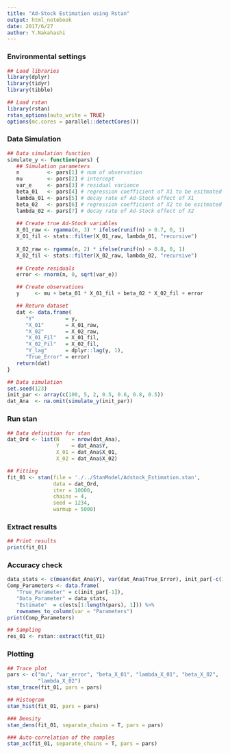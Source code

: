 ```yaml
---
title: "Ad-Stock Estimation using Rstan"
output: html_notebook
date: 2017/6/27
author: Y.Nakahashi
---
```


### Environmental settings

```r
## Load libraries
library(dplyr)
library(tidyr)
library(tibble)

## Load rstan
library(rstan)
rstan_options(auto_write = TRUE)
options(mc.cores = parallel::detectCores())
```

### Data Simulation

```r
## Data simulation function
simulate_y <- function(pars) {
   ## Simulation parameters
   n         <- pars[1] # num of observation
   mu        <- pars[2] # intercept
   var_e     <- pars[3] # residual variance
   beta_01   <- pars[4] # regression coefficient of X1 to be esitmated
   lambda_01 <- pars[5] # decay rate of Ad-Stock effect of X1
   beta_02   <- pars[6] # regression coefficient of X2 to be esitmated
   lambda_02 <- pars[7] # decay rate of Ad-Stock effect of X2
   
   ## Create true Ad-Stock variables
   X_01_raw <- rgamma(n, 3) * ifelse(runif(n) > 0.7, 0, 1)
   X_01_fil <- stats::filter(X_01_raw, lambda_01, "recursive")
   
   X_02_raw <- rgamma(n, 2) * ifelse(runif(n) > 0.8, 0, 1)
   X_02_fil <- stats::filter(X_02_raw, lambda_02, "recursive")
   
   ## Create residuals
   error <- rnorm(n, 0, sqrt(var_e))

   ## Create observations   
   y     <- mu + beta_01 * X_01_fil + beta_02 * X_02_fil + error

   ## Return dataset
   dat <- data.frame(
      "Y"          = y,
      "X_01"       = X_01_raw,
      "X_02"       = X_02_raw,
      "X_01_Fil"   = X_01_fil,
      "X_02_Fil"   = X_02_fil,
      "Y_lag"      = dplyr::lag(y, 1),
      "True_Error" = error)
   return(dat)
}

## Data simulation
set.seed(123)
init_par <- array(c(100, 5, 2, 0.5, 0.6, 0.8, 0.5))
dat_Ana  <- na.omit(simulate_y(init_par))
```

### Run stan
```r
## Data definition for stan
dat_Ord <- list(N    = nrow(dat_Ana),
                Y    = dat_Ana$Y,
                X_01 = dat_Ana$X_01,
                X_02 = dat_Ana$X_02)

## Fitting 
fit_01 <- stan(file = './../StanModel/Adstock_Estimation.stan', 
               data = dat_Ord, 
               iter = 10000,
               chains = 4,
               seed = 1234,
               warmup = 5000)
```

### Extract results
```r
## Print results
print(fit_01)
```

### Accuracy check
```r
data_stats <- c(mean(dat_Ana$Y), var(dat_Ana$True_Error), init_par[-c(1:3)])
Comp_Parameters <- data.frame(
   "True_Parameter" = c(init_par[-1]),
   "Data_Parameter" = data_stats,
   "Estimate"  = c(ests[1:length(pars), 1])) %>%
   rownames_to_column(var = "Parameters")
print(Comp_Parameters)
```

```r
## Sampling
res_01 <- rstan::extract(fit_01)
```

### Plotting
```r
## Trace plot
pars <- c("mu", "var_error", "beta_X_01", "lambda_X_01", "beta_X_02",
          "lambda_X_02")
stan_trace(fit_01, pars = pars)
```

```r
## Histogram
stan_hist(fit_01, pars = pars)
```

```r
### Density
stan_dens(fit_01, separate_chains = T, pars = pars)
```

```r
### Auto-correlation of the samples
stan_ac(fit_01, separate_chains = T, pars = pars)
```
